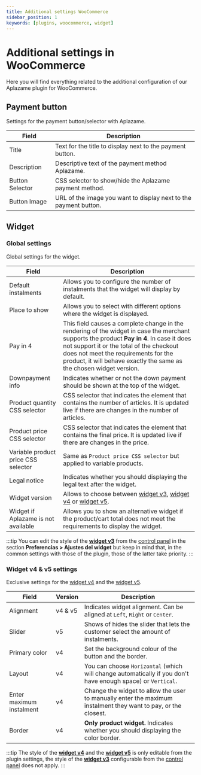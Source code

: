```yaml
---
title: Additional settings WooCommerce
sidebar_position: 1
keywords: [plugins, woocommerce, widget]
---
```

# Additional settings in WooCommerce
Here you will find everything related to the additional configuration of our Aplazame plugin for WooCommerce.

## Payment button
Settings for the payment button/selector with Aplazame.

Field | Description
----- | -----------
Title | Text for the title to display next to the payment button.
Description | Descriptive text of the payment method Aplazame.
Button Selector | CSS selector to show/hide the Aplazame payment method.
Button Image | URL of the image you want to display next to the payment button.

## Widget
### Global settings
Global settings for the widget.

Field | Description
----- | -----------
Default instalments | Allows you to configure the number of instalments that the widget will display by default.
Place to show | Allows you to select with different options where the widget is displayed.
Pay in 4 | This field causes a complete change in the rendering of the widget in case the merchant supports the product **Pay in 4**. In case it does not support it or the total of the checkout does not meet the requirements for the product, it will behave exactly the same as the chosen widget version.
Downpayment info | Indicates whether or not the down payment should be shown at the top of the widget.
Product quantity CSS selector | CSS selector that indicates the element that contains the number of articles. It is updated live if there are changes in the number of articles.
Product price CSS selector | CSS selector that indicates the element that contains the final price. It is updated live if there are changes in the price.
Variable product price CSS selector | Same as `Product price CSS selector` but applied to variable products.
Legal notice | Indicates whether you should displaying the legal text after the widget.
Widget version | Allows to choose between [widget v3](../../../api/widget/installment-payment#simulación), [widget v4](../../../api/widget/widget-v4) or [widget v5](../../../api/widget/widget-v5).
Widget if Aplazame is not available | Allows you to show an alternative widget if the product/cart total does not meet the requirements to display the widget.
:::tip
  You can edit the style of the [**widget v3**](../../../api/widget/installment-payment#simulación) from the [control panel](https://vendors.aplazame.com/) in the section **Preferencias > Ajustes del widget** but keep in mind that, in the common settings with those of the plugin, those of the latter take priority.
:::

### Widget v4 & v5 settings
Exclusive settings for the [widget v4](../../../api/widget/widget-v4) and the [widget v5](../../../api/widget/widget-v5).

Field | Version | Description
----- | ------- | -----------
Alignment | v4 & v5 | Indicates widget alignment. Can be aligned at `Left`, `Right` or `Center`.
Slider | v5 | Shows of hides the slider that lets the customer select the amount of instalments.
Primary color | v4 | Set the background colour of the button and the border.
Layout | v4 | You can choose `Horizontal` (which will change automatically if you don't have enough space) or `Vertical`.
Enter maximum instalment | v4 | Change the widget to allow the user to manually enter the maximum instalment they want to pay, or the closest.
Border | v4 | **Only product widget.** Indicates whether you should displaying the color border.
:::tip
  The style of the [**widget v4**](../../../api/widget/widget-v4) and the [**widget v5**](../../../api/widget/widget-v5) is only editable from the plugin settings, the style of the [**widget v3**](../../../api/widget/installment-payment#simulación) configurable from the [control panel](https://vendors.aplazame.com/) does not apply.
:::
